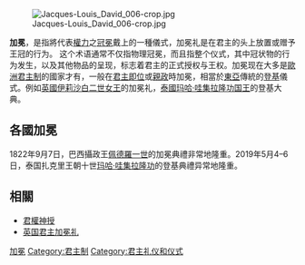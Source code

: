 {{Distinguish|加冕 (电影)}}
[[File:Jacques-Louis_David_006-crop.jpg|thumb]]

'''加冕'''，是指將代表[[權力|權力]]之[[冠冕|冠冕]]戴上的一種儀式，加冕礼是在君主的头上放置或赠予王冠的行为。 这个术语通常不仅指物理冠冕，而且指整个仪式，其中冠状物的行为发生，以及其他物品的呈现，标志着君主的正式授权与王权。加冕现在大多是[[歐洲|歐洲]][[君主制|君主制]]的國家才有，一般在[[君主|君主]][[即位|即位]]或[[親政|親政]]時加冕，相當於[[東亞|東亞]]傳統的[[登基|登基]]儀式。例如[[英國|英國]][[伊莉沙白二世|伊莉沙白二世]][[女王|女王]]的加冕礼，[[泰國|泰國]][[玛哈·哇集拉隆功|玛哈·哇集拉隆功]][[国王|国王]]的登基大典。

== 各國加冕 ==

1822年9月7日，巴西攝政王[[佩德罗一世_(巴西)|佩德羅一世]]的加冕典禮非常地隆重。2019年5月4–6日，泰国扎克里王朝十世[[玛哈·哇集拉隆功|玛哈·哇集拉隆功]]的登基典禮异常地隆重。

== 相關 ==
{{Commonscat|Coronations}}
*[[君權神授|君權神授]]
*[[英国君主加冕礼|英国君主加冕礼]]

{{Authority control}}
{{Monarch-stub}}
[[Category:加冕|]]
[[Category:君主制|Category:君主制]]
[[Category:君主礼仪和仪式|Category:君主礼仪和仪式]]